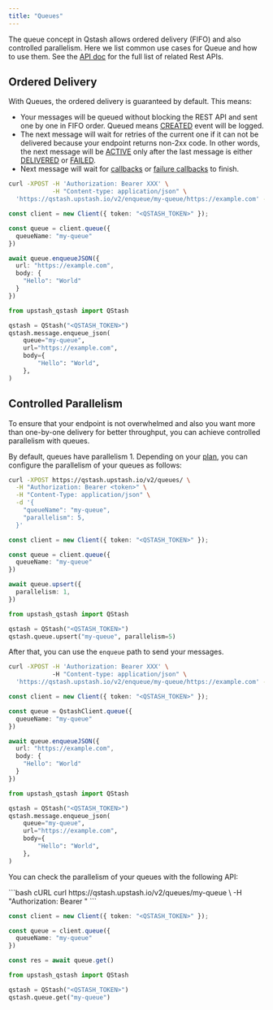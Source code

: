 ---
title: "Queues"
---

The queue concept in Qstash allows ordered delivery (FIFO) and also controlled parallelism. 
Here we list common use cases for Queue and how to use them.
See the [API doc](/qstash/api/queues/upsert) for the full list of related Rest APIs.

## Ordered Delivery

With Queues, the ordered delivery is guaranteed by default. 
This means:

- Your messages will be queued without blocking the REST API and sent one by one in FIFO order. Queued means [CREATED](/qstash/howto/debug-logs) event will be logged.
- The next message will wait for retries of the current one if it can not be delivered because your endpoint returns non-2xx code. 
  In other words, the next message will be [ACTIVE](/qstash/howto/debug-logs) only after the last message is either [DELIVERED](/qstash/howto/debug-logs) or 
  [FAILED](/qstash/howto/debug-logs). 
- Next message will wait for [callbacks](/qstash/features/callbacks#what-is-a-callback) or [failure callbacks](/qstash/features/callbacks#what-is-a-failure-callback) to finish.

<CodeGroup>

```bash cURL
curl -XPOST -H 'Authorization: Bearer XXX' \
            -H "Content-type: application/json" \
  'https://qstash.upstash.io/v2/enqueue/my-queue/https://example.com' -d '{"message":"Hello, World!"}'
```

```typescript TypeScript
const client = new Client({ token: "<QSTASH_TOKEN>" });

const queue = client.queue({
  queueName: "my-queue"
})

await queue.enqueueJSON({
  url: "https://example.com",
  body: {
    "Hello": "World"
  }
})
```

```python Python
from upstash_qstash import QStash

qstash = QStash("<QSTASH_TOKEN>")
qstash.message.enqueue_json(
    queue="my-queue",
    url="https://example.com",
    body={
        "Hello": "World",
    },
)
```
</CodeGroup>

## Controlled Parallelism

To ensure that your endpoint is not overwhelmed and also you want more than one-by-one delivery for better throughput, 
you can achieve controlled parallelism with queues. 

By default, queues have parallelism 1. 
Depending on your [plan](https://upstash.com/pricing/qstash), you can configure the parallelism of your queues as follows:

<CodeGroup>

```bash cURL
curl -XPOST https://qstash.upstash.io/v2/queues/ \
  -H "Authorization: Bearer <token>" \
  -H "Content-Type: application/json" \
  -d '{
    "queueName": "my-queue", 
    "parallelism": 5,
  }'
```

```typescript TypeScript
const client = new Client({ token: "<QSTASH_TOKEN>" });

const queue = client.queue({
  queueName: "my-queue"
})

await queue.upsert({
  parallelism: 1,
})
```

```python Python
from upstash_qstash import QStash

qstash = QStash("<QSTASH_TOKEN>")
qstash.queue.upsert("my-queue", parallelism=5)
```

</CodeGroup>

After that, you can use the `enqueue` path to send your messages. 

<CodeGroup>

```bash cURL
curl -XPOST -H 'Authorization: Bearer XXX' \ 
            -H "Content-type: application/json" \
  'https://qstash.upstash.io/v2/enqueue/my-queue/https://example.com' -d '{"message":"Hello, World!"}'
```

```typescript TypeScript
const client = new Client({ token: "<QSTASH_TOKEN>" });

const queue = QstashClient.queue({
  queueName: "my-queue"
})

await queue.enqueueJSON({
  url: "https://example.com",
  body: {
    "Hello": "World"
  }
})
```

```python Python
from upstash_qstash import QStash

qstash = QStash("<QSTASH_TOKEN>")
qstash.message.enqueue_json(
    queue="my-queue",
    url="https://example.com",
    body={
        "Hello": "World",
    },
)
```
</CodeGroup>

You can check the parallelism of your queues with the following API:

<CodeGroup>
```bash cURL
curl https://qstash.upstash.io/v2/queues/my-queue \
  -H "Authorization: Bearer <token>"
```

```typescript TypeScript
const client = new Client({ token: "<QSTASH_TOKEN>" });

const queue = client.queue({
  queueName: "my-queue"
})

const res = await queue.get()
```

```python Python
from upstash_qstash import QStash

qstash = QStash("<QSTASH_TOKEN>")
qstash.queue.get("my-queue")
```
</CodeGroup>

